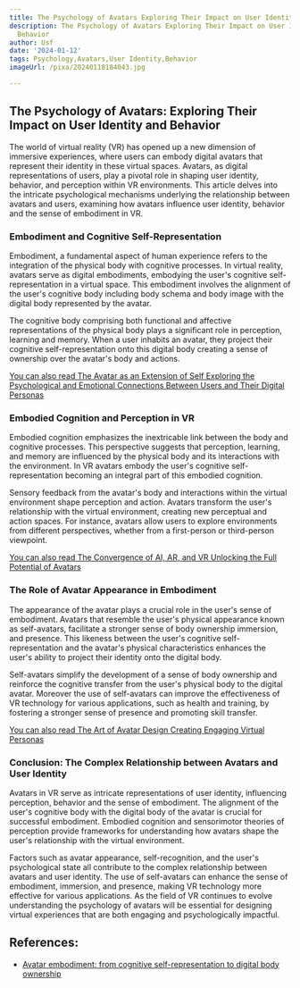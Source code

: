 ```yaml
---
title: The Psychology of Avatars Exploring Their Impact on User Identity and Behavior
description: The Psychology of Avatars Exploring Their Impact on User Identity and
  Behavior
author: Usf
date: '2024-01-12'
tags: Psychology,Avatars,User Identity,Behavior
imageUrl: /pixa/20240118184043.jpg

---
```

## The Psychology of Avatars: Exploring Their Impact on User Identity and Behavior

The world of virtual reality (VR) has opened up a new dimension of immersive experiences, where users can  embody digital avatars that  represent their identity in these virtual spaces. Avatars, as digital representations of users, play  a pivotal role in shaping  user identity, behavior, and perception within VR environments. This article  delves into the intricate psychological mechanisms underlying the relationship between avatars and  users, examining  how avatars influence user identity, behavior and the sense of embodiment  in VR.

### Embodiment and Cognitive Self-Representation

Embodiment, a fundamental aspect of human experience  refers to the integration  of the physical body with cognitive processes.  In virtual reality, avatars serve as digital embodiments,  embodying the user's cognitive self-representation in a virtual space. This embodiment involves the alignment  of the user's cognitive  body including body schema and body image with the  digital body represented by the avatar.

The cognitive body  comprising both functional and affective representations of the physical body plays a significant role in perception,  learning and memory.  When a  user inhabits an avatar, they project their cognitive self-representation onto this digital body creating  a sense of ownership over the  avatar's body and actions.

[You can also read  The Avatar as an  Extension of  Self Exploring the Psychological and Emotional Connections Between Users and Their Digital Personas](The%20Avatar%20as%20an%20Extension%20of%20Self%20Exploring%20the%20Psychological%20and%20Emotional%20Connections%20Between%20Users%20and%20Their%20Digital%20Personas)


### Embodied Cognition and Perception in VR

Embodied cognition emphasizes the inextricable link between the body and cognitive processes. This perspective suggests  that perception, learning, and memory are influenced by the physical body and its interactions with the environment. In VR avatars embody the user's cognitive self-representation becoming an integral  part of this embodied cognition.

Sensory feedback from the avatar's  body and interactions within the virtual environment shape perception and action. Avatars transform  the user's relationship with the virtual environment, creating new perceptual and action  spaces. For  instance, avatars allow users to explore environments from different perspectives, whether from a first-person or third-person viewpoint.

[You can  also read The Convergence of AI, AR, and VR Unlocking the Full Potential of Avatars](The%20Convergence%20of%20AI%2C%20AR%2C%20and%20VR%20Unlocking%20the%20Full%20Potential%20of%20Avatars)


### The Role of Avatar Appearance in Embodiment

The appearance of the  avatar plays a crucial role in the user's sense of embodiment. Avatars that  resemble the user's physical appearance known as self-avatars, facilitate a  stronger sense of body ownership immersion, and presence. This likeness between the user's cognitive self-representation  and the avatar's physical characteristics enhances the user's ability to project their identity onto the digital body.

Self-avatars  simplify  the development of a sense of body ownership and reinforce  the cognitive transfer from the user's  physical body to the digital avatar. Moreover the use of self-avatars can improve  the effectiveness of VR technology for  various applications, such as  health  and training, by fostering  a stronger sense of presence and promoting skill transfer.

[You can also read  The Art of Avatar Design Creating Engaging Virtual Personas](The%20Art%20of%20Avatar%20Design%20Creating%20Engaging%20Virtual%20Personas)


### Conclusion: The Complex  Relationship between Avatars and User Identity

Avatars in VR serve as intricate representations of user identity, influencing perception, behavior and the sense of embodiment. The alignment of the user's  cognitive body with the  digital body  of the avatar is crucial for successful embodiment. Embodied cognition and sensorimotor theories of perception provide frameworks for understanding how  avatars shape  the user's relationship with the virtual  environment.

Factors such  as avatar appearance, self-recognition, and the user's psychological state all  contribute to the complex  relationship  between avatars and user identity. The use of self-avatars can enhance the sense of embodiment, immersion, and presence, making VR technology more effective for various applications. As the field of VR  continues to  evolve understanding the psychology  of avatars will be essential for designing virtual experiences that are both engaging  and psychologically impactful.

## References:
- [Avatar embodiment: from cognitive self-representation to digital body ownership](https://journals.openedition.org/hybrid/2664)

